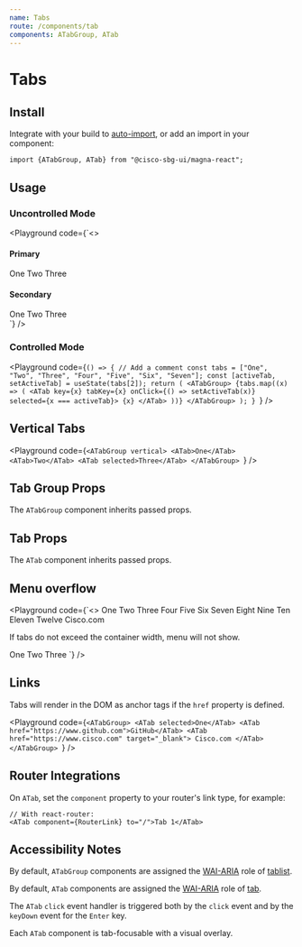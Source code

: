 ```yaml
---
name: Tabs
route: /components/tab
components: ATabGroup, ATab
---
```


# Tabs

## Install

Integrate with your build to [auto-import](/#integrating), or add an import in your component:

```
import {ATabGroup, ATab} from "@cisco-sbg-ui/magna-react";
```

## Usage

### Uncontrolled Mode

<Playground
  code={`<>
  <div>
  <h4>Primary</h4>
  <ATabGroup>
  <ATab>One</ATab>
  <ATab>Two</ATab>
  <ATab selected>Three</ATab>
</ATabGroup>
</div>
<div className="mt-5">
<h4>Secondary</h4>
<ATabGroup secondary>
  <ATab>One</ATab>
  <ATab>Two</ATab>
  <ATab selected>Three</ATab>
</ATabGroup>
</div>
</>
`}
/>

### Controlled Mode

<Playground
  code={`() => {
  // Add a comment
  const tabs = ["One", "Two", "Three", "Four", "Five", "Six", "Seven"];
  const [activeTab, setActiveTab] = useState(tabs[2]);
  return (
    <ATabGroup>
      {tabs.map((x) => (
        <ATab
          key={x}
          tabKey={x}
          onClick={() => setActiveTab(x)}
          selected={x === activeTab}>
          {x}
        </ATab>
      ))}
    </ATabGroup>
  );
}
`}
/>

## Vertical Tabs

<Playground
  code={`<ATabGroup vertical>
  <ATab>One</ATab>
  <ATab>Two</ATab>
  <ATab selected>Three</ATab>
</ATabGroup>
`}
/>

## Tab Group Props

The `ATabGroup` component inherits passed props.

<Props of="ATabGroup" />

## Tab Props

The `ATab` component inherits passed props.

<Props of="ATab" />

## Menu overflow

<Playground
  code={`<>
  <ATabGroup className="mb-6">
    <ATab>One</ATab>
    <ATab>Two</ATab>
    <ATab>Three</ATab>
    <ATab>Four</ATab>
    <ATab>Five</ATab>
    <ATab>Six</ATab>
    <ATab selected>Seven</ATab>
    <ATab>Eight</ATab>
    <ATab>Nine</ATab>
    <ATab>Ten</ATab>
    <ATab>Eleven</ATab>
    <ATab>Twelve</ATab>
    <ATab href="https://www.cisco.com" target="_blank">
    Cisco.com
  </ATab>
  </ATabGroup>
  <p>If tabs do not exceed the container width, menu will not show.</p>
  <ATabGroup>
    <ATab selected>One</ATab>
    <ATab>Two</ATab>
    <ATab>Three</ATab>
  </ATabGroup>
</>
`}
/>

## Links

Tabs will render in the DOM as anchor tags if the `href` property is defined.

<Playground
  code={`<ATabGroup>
  <ATab selected>One</ATab>
  <ATab href="https://www.github.com">GitHub</ATab>
  <ATab href="https://www.cisco.com" target="_blank">
    Cisco.com
  </ATab>
</ATabGroup>
`}
/>

## Router Integrations

On `ATab`, set the `component` property to your router's link type, for example:

```
// With react-router:
<ATab component={RouterLink} to="/">Tab 1</ATab>
```

## Accessibility Notes

By default, `ATabGroup` components are assigned the [WAI-ARIA](https://www.w3.org/WAI/standards-guidelines/aria/) role of [tablist](https://www.w3.org/TR/wai-aria/#tablist).

By default, `ATab` components are assigned the [WAI-ARIA](https://www.w3.org/WAI/standards-guidelines/aria/) role of [tab](https://www.w3.org/TR/wai-aria/#tab).

The `ATab` `click` event handler is triggered both by the `click` event and by the `keyDown` event for the `Enter` key.

Each `ATab` component is tab-focusable with a visual overlay.
